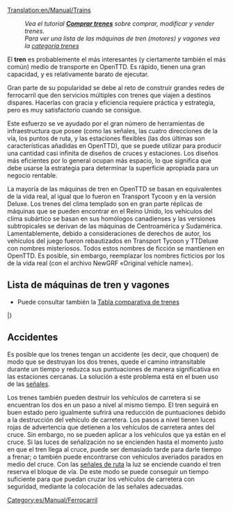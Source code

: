 [[Translation:en/Manual/Trains]]
{{es/Manual/Tabla de contenido}}
:''Vea el tutorial '''[[es/Manual/Comprar trenes|Comprar trenes]]''' sobre comprar, modificar y vender trenes.''
:''Para ver una lista de las máquinas de tren (motores) y vagones vea la [[:Category:es/Manual/Trenes|categoría trenes]]''

El '''tren''' es probablemente el más interesantes (y ciertamente también el más común) medio de transporte en OpenTTD. Es rápido, tienen una gran capacidad, y es relativamente barato de ejecutar.

Gran parte de su popularidad se debe al reto de construir grandes redes de ferrocarril que den servicios múltiples con trenes que viajen a destinos dispares. Hacerlas con gracia y eficiencia requiere práctica y estrategia, pero es muy satisfactorio cuando se consigue.

Este esfuerzo se ve ayudado por el gran número de herramientas de infraestructura que posee (como las señales, las cuatro direcciones de la vía, los puntos de ruta, y las estaciones flexibles (las dos últimas son características añadidas en OpenTTD), que se puede utilizar para producir una cantidad casi infinita de diseños de cruces y estaciones. Los diseños más eficientes por lo general ocupan más espacio, lo que significa que debe usarse la estrategia para determinar la superficie apropiada para un negocio rentable.

La mayoría de las máquinas de tren en OpenTTD se basan en equivalentes de la vida real, al igual que lo fueron en Transport Tycoon y en la versión Deluxe. Los trenes del clima templado son en gran parte réplicas de máquinas que se pueden encontrar en el Reino Unido, los vehículos del clima subártico se basan en sus homólogos canadienses y las versiones subtropicales se derivan de las máquinas de Centroamérica y Sudamérica. Lamentablemente, debido a consideraciones de derechos de autor, los vehículos del juego fueron rebautizados en Transport Tycoon y TTDeluxe con nombres misteriosos. Todos estos nombres de ficción se mantienen en OpenTTD. Es posible, sin embargo, reemplazar los nombres ficticios por los de la vida real (con el archivo NewGRF «Original vehicle name»).

==Lista de máquinas de tren y vagones==
* Puede consultar también la [[es/Manual/Base Set/Trains/Comparación de trenes|Tabla comparativa de trenes]]

{{es/Manual/Tabla de vehículos/Encabezado}}
{{en/Manual/VehicleTable/Header|Vapor}}
{{en/Manual/VehicleTable/Row|
*[[File:en/Manual/Base Set/Trains/Kirbypaultank.png|Máquina Kirby Paul Tank]] [[es/Manual/Base Set/Trains/Kirby Paul Tank|Kirby Paul Tank]]
*[[File:en/Manual/Base Set/Trains/Chaneyjubilee.png|Máquina Chaney "Jubilee"]] [[es/Manual/Base Set/Trains/Chaney 'Jubilee'|Chaney "Jubilee"]]
*[[File:en/Manual/Base Set/Trains/Ginzua4.png|Máquina Ginzu "A4"]] [[es/Manual/Base Set/Trains/Ginzu 'A4'|Ginzu "A4"]]
*[[File:en/Manual/Base Set/Trains/Sh8p.png|Máquina SH "8P"]] [[es/Manual/Base Set/Trains/SH '8P'|SH "8P"]]
|
*[[File:en/Manual/Base Set/Trains/Wills280.png|Máquina Wills 2-8-0]] [[es/Manual/Base Set/Trains/Wills 2-8-0|Wills 2-8-0]]
|
*[[File:en/Manual/Base Set/Trains/Wills280.png|Máquina Wills 2-8-0]] [[es/Manual/Base Set/Trains/Wills 2-8-0|Wills 2-8-0]]
|
*[[File:en/Manual/Base Set/Trains/Ploddyphutchoochoo.png|Máquina Ploddyphut Choo-Choo]] [[es/Manual/Base Set/Trains/Ploddyphut Choo-Choo|Ploddyphut Choo-Choo]]
*[[File:en/Manual/Base Set/Trains/Powernautchoochoo.png|Máquina Powernaut Choo-Choo]] [[es/Manual/Base Set/Trains/Powernaut Choo-Choo|Powernaut Choo-Choo]]
*[[File:en/Manual/Base Set/Trains/Mightymoverchoochoo.png|Máquina Might Mover Choo-Choo]] [[es/Manual/Base Set/Trains/Mightymover Choo-Choo|Mightymover Choo-Choo]]
}}
{{en/Manual/VehicleTable/Header|Diésel}}
{{en/Manual/VehicleTable/Row|
*[[File:en/Manual/Base Set/Trains/Manleymoreldmu.png|Máquina Manley-Morel DMU]] [[es/Manual/Base Set/Trains/Manley-Morel DMU|Manley-Morel DMU]]
*[[File:en/Manual/Base Set/Trains/Shhendry25.png|Máquina SH/Hendry "25"]] [[es/Manual/Base Set/Trains/Hendry '25'|SH/Hendry "25"]]
*[[File:en/Manual/Base Set/Trains/Floss47.png|Máquina Floss "47"]] [[es/Manual/Base Set/Trains/Floss '47'|Floss "47"]]
*[[File:en/Manual/Base Set/Trains/Uu37.png|Máquina UU "37"]] [[es/Manual/Base Set/Trains/UU '37'|UU "37"]]
*[[File:en/Manual/Base Set/Trains/Sh125.png|Máquina SH "125"]] [[es/Manual/Base Set/Trains/SH '125'|SH "125"]]
*[[File:en/Manual/Base Set/Trains/Dash.png|Máquina "Dash"]] [[es/Manual/Base Set/Trains/Dash|"Dash"]]
|
*[[File:en/Manual/Base Set/Trains/Mjs250.png|Máquina MJS 250]] [[es/Manual/Base Set/Trains/MJS250|MJS250]]
*[[File:en/Manual/Base Set/Trains/Kelling3100.png|Máquina Kelling 3100]] [[es/Manual/Base Set/Trains/Kelling 3100|Kelling 3100]]
*[[File:en/Manual/Base Set/Trains/Cs4000.png|Máquina CS4000]] [[es/Manual/Base Set/Trains/CS4000|CS4000]]
*[[File:en/Manual/Base Set/Trains/Cs2400.png|Máquina CS2400]] [[es/Manual/Base Set/Trains/CS4000|CS2400]]
*[[File:en/Manual/Base Set/Trains/Mjs1000.png|Máquina MJS 1000]] [[es/Manual/Base Set/Trains/MJS 1000|MJS 1000]]
*[[File:en/Manual/Base Set/Trains/Centennial.png|Máquina Centennial]] [[es/Manual/Base Set/Trains/Centennial|Centennial]]
*[[File:en/Manual/Base Set/Trains/Turnerturbo.png|Turner Turbo]] [[es/Manual/Base Set/Trains/Turner Turbo|Turner Turbo]]
|
*[[File:en/Manual/Base Set/Trains/Mjs250.png|Máquina MJS 250]] [[es/Manual/Base Set/Trains/MJS250|MJS250]]
*[[File:en/Manual/Base Set/Trains/Kelling3100.png|Máquina Kelling 3100]] [[es/Manual/Base Set/Trains/Kelling 3100|Kelling 3100]]
*[[File:en/Manual/Base Set/Trains/Cs4000.png|Máquina CS4000]] [[es/Manual/Base Set/Trains/CS4000|CS4000]]
*[[File:en/Manual/Base Set/Trains/Cs2400.png|Máquina CS2400]] [[es/Manual/Base Set/Trains/CS2400|CS2400]]
*[[File:en/Manual/Base Set/Trains/Mjs1000.png|Máquina MJS 1000]] [[es/Manual/Base Set/Trains/MJS 1000|MJS 1000]]
*[[File:en/Manual/Base Set/Trains/Centennial.png|Máquina Centennial]] [[es/Manual/Base Set/Trains/Centennial|Centennial]]
*[[File:en/Manual/Base Set/Trains/Turnerturbo.png|Turner Turbo]] [[es/Manual/Base Set/Trains/Turner Turbo|Turner Turbo]]
|
*[[File:en/Manual/Base Set/Trains/Ploddyphutdiesel.png|Ploddyphut Diesel]] [[es/Manual/Base Set/Trains/Ploddyphut Diesel|Ploddyphut Diesel]]
*[[File:en/Manual/Base Set/Trains/Powernautdiesel.png|Powernaut Diesel]] [[es/Manual/Base Set/Trains/Powernaut Diesel|Powernaut Diesel]]
}}
{{en/Manual/VehicleTable/Header|Eléctrica}}
{{en/Manual/VehicleTable/Row|
*[[File:en/Manual/Base Set/Trains/Sh30.png|Máquina SH "30"]] [[es/Manual/Base Set/Trains/SH '30'|SH "30"]]
*[[File:en/Manual/Base Set/Trains/Sh40.png|Máquina SH "40"]] [[es/Manual/Base Set/Trains/SH '40'|SH "40"]]
*[[File:en/Manual/Base Set/Trains/Tim.png|Máquina "T.I.M"]] [[es/Manual/Base Set/Trains/T.I.M.|"T.I.M."]]
*[[File:en/Manual/Base Set/Trains/Asiastar.png|Máquina "Asiastar"]] [[es/Manual/Base Set/Trains/AsiaStar|"AsiaStar"]]
|
Ninguna
|
Ninguna
|
Ninguna
}}
{{en/Manual/VehicleTable/Header|Monorraíl}}
{{en/Manual/VehicleTable/Row|
*[[File:en/Manual/Base Set/Trains/X2001.png|Máquina Monorraíl X2001]] [[es/Manual/Base Set/Trains/X2001|'X2001']]
*[[File:en/Manual/Base Set/Trains/Millenniumz1.png|Máquina Monorraíl Milennium 'Z1']] [[es/Manual/Base Set/Trains/Millennium Z1|'Millennium Z1']]
|
*[[File:en/Manual/Base Set/Trains/X2001.png|Máquina Monorraíl X2001]] [[es/Manual/Base Set/Trains/X2001|'X2001']]
*[[File:en/Manual/Base Set/Trains/Millenniumz1.png|Máquina Monorraíl Milennium 'Z1']] [[es/Manual/Base Set/Trains/Millennium Z1|'Millennium Z1']]
|
*[[File:en/Manual/Base Set/Trains/X2001.png|Máquina Monorraíl X2001]] [[es/Manual/Base Set/Trains/X2001|'X2001']]
*[[File:en/Manual/Base Set/Trains/Millenniumz1.png|Máquina Monorraíl Milennium 'Z1']] [[es/Manual/Base Set/Trains/Millennium Z1|'Millennium Z1']]
|
*[[File:en/Manual/Base Set/Trains/Wizzowowz99.png|Máquina Monorraíl Wizzowow 'Z99']] [[es/Manual/Base Set/Trains/Wizzowow Z99|Wizzowow Z99]]
}}
{{en/Manual/VehicleTable/Header|MagLev}}
{{en/Manual/VehicleTable/Row|
*[[File:en/Manual/Base Set/Trains/Lev1leviathan.png|Máquina MagLev 1: Leviathan]] [[es/Manual/Base Set/Trains/Lev1 'Leviathan'|Lev1 'Leviathan']]
*[[File:en/Manual/Base Set/Trains/Lev2cyclops.png|Máquina MagLev 2: Cyclops]] [[es/Manual/Base Set/Trains/Lev2 'Cyclops'|Lev2 'Cyclops']]
*[[File:en/Manual/Base Set/Trains/Lev3pegasus.png|Máquina MagLev 3: Pegasus]] [[es/Manual/Base Set/Trains/Lev3 'Pegasus'|Lev3 'Pegasus']]
*[[File:en/Manual/Base Set/Trains/Lev4chimaerarhead.png|Máquina MagLev 4: Chimaera (frente)]] [[es/Manual/Base Set/Trains/Lev4 'Chimaera'|Lev4 'Chimaera']]
|
*[[File:en/Manual/Base Set/Trains/Lev1leviathan.png|Máquina MagLev 1: Leviathan]] [[es/Manual/Base Set/Trains/Lev1 'Leviathan'|Lev1 'Leviathan']]
*[[File:en/Manual/Base Set/Trains/Lev2cyclops.png|Máquina MagLev 2: Cyclops]] [[es/Manual/Base Set/Trains/Lev2 'Cyclops'|Lev2 'Cyclops']]
*[[File:en/Manual/Base Set/Trains/Lev3pegasus.png|Máquina MagLev 3: Pegasus]] [[es/Manual/Base Set/Trains/Lev3 'Pegasus'|Lev3 'Pegasus']]
*[[File:en/Manual/Base Set/Trains/Lev4chimaerarhead.png|Máquina MagLev 4: Chimaera (frente)]] [[es/Manual/Base Set/Trains/Lev4 'Chimaera'|Lev4 'Chimaera']]
|
*[[File:en/Manual/Base Set/Trains/Lev1leviathan.png|Máquina MagLev 1: Leviathan]] [[es/Manual/Base Set/Trains/Lev1 'Leviathan'|Lev1 'Leviathan']]
*[[File:en/Manual/Base Set/Trains/Lev2cyclops.png|Máquina MagLev 2: Cyclops]] [[es/Manual/Base Set/Trains/Lev2 'Cyclops'|Lev2 'Cyclops']]
*[[File:en/Manual/Base Set/Trains/Lev3pegasus.png|Máquina MagLev 3: Pegasus]] [[es/Manual/Base Set/Trains/Lev3 'Pegasus'|Lev3 'Pegasus']]
*[[File:en/Manual/Base Set/Trains/Lev4chimaerarhead.png|Máquina MagLev 4: Chimaera (frente)]] [[es/Manual/Base Set/Trains/Lev4 'Chimaera'|Lev4 'Chimaera']]
|
*[[File:en/Manual/Base Set/Trains/Wizzowowrocketeer.png|Wizzowow Rocketeer de Fantasía]] [[es/Manual/Base Set/Trains/Wizzowow Rocketeer|Wizzowow Rocketeer]]
}}
{{en/Manual/VehicleTable/Header|Vagones}}
{{en/Manual/VehicleTable/Row|
*[[File:en/Manual/Base Set/Trains/Passengercarriage.png|Vagón de Pasajeros estándar]] [[es/Manual/Base Set/Trains/Vagón de Pasajeros|Vagón de Pasajeros]]
*[[File:en/Manual/Base Set/Trains/Mailvan.png|Furgón de Correos estándar]] [[es/Manual/Base Set/Trains/Furgón de Correos|Furgón de Correos]]
*[[File:en/Manual/Base Set/Trains/Coaltruck.png|Vagón de carbón estándar]] [[es/Manual/Base Set/Trains/Vagón de carbón|Vagón de carbón]]
*[[File:en/Manual/Base Set/Trains/Oiltanker car.png|Cisterna de Petróleo estándar]] [[es/Manual/Base Set/Trains/Cisterna de Petróleo|Cisterna de Petróleo]]
*[[File:en/Manual/Base Set/Trains/Livestockvan.png|Vagón de Ganado estándar]] [[es/Manual/Base Set/Trains/Vagón de Ganado|Vagón de Ganado]]
*[[File:en/Manual/Base Set/Trains/Goodsvan.png|Vagón de Mercancías estándar]] [[es/Manual/Base Set/Trains/Vagón de Mercancías|Vagón de Mercancías]]
*[[File:en/Manual/Base Set/Trains/Grainhopper.png|Vagoneta de Grano estándar]] [[es/Manual/Base Set/Trains/Vagoneta de Grano|Vagoneta de Grano]]
*[[File:en/Manual/Base Set/Trains/Woodtruck.png|Vagón de Madera estándar]] [[es/Manual/Base Set/Trains/Vagón de Madera|Vagón de Madera]]
*[[File:en/Manual/Base Set/Trains/Ironorehopper.png|Vagoneta de Mineral de Hierro estándar]] [[es/Manual/Base Set/Trains/Vagoneta de Mineral de Hierro|Vagoneta de Mineral de Hierro]]
*[[File:en/Manual/Base Set/Trains/Steeltruck.png|Vagón de Acero estándar]] [[es/Manual/Base Set/Trains/Vagón de Acero|Vagón de Acero]]
*[[File:en/Manual/Base Set/Trains/Armouredvan.png|Vagón Blindado estándar]] [[es/Manual/Base Set/Trains/Vagón Blindado|Vagón Blindado]]
|
*[[File:en/Manual/Base Set/Trains/Passengercarriagex.png|Vagón de Pasajeros Subtropical y Subártico]] [[es/Manual/Base Set/Trains/Vagón de Pasajeros|Vagón de Pasajeros]]
*[[File:en/Manual/Base Set/Trains/Mailvan.png|Furgón de Correos estándar]] [[es/Manual/Base Set/Trains/Furgón de Correos|Furgón de Correos]]
*[[File:en/Manual/Base Set/Trains/Coaltruck.png|Vagón de carbón estándar]] [[es/Manual/Base Set/Trains/Vagón de carbón|Vagón de carbón]]
*[[File:en/Manual/Base Set/Trains/Oiltanker car.png|Cisterna de Petróleo estándar]] [[es/Manual/Base Set/Trains/Cisterna de Petróleo|Cisterna de Petróleo]]
*[[File:en/Manual/Base Set/Trains/Livestockvan.png|Vagón de Ganado estándar]] [[es/Manual/Base Set/Trains/Vagón de Ganado|Vagón de Ganado]]
*[[File:en/Manual/Base Set/Trains/Goodsvan.png|Vagón de Mercancías estándar]] [[es/Manual/Base Set/Trains/Vagón de Mercancías|Vagón de Mercancías]]
*[[File:en/Manual/Base Set/Trains/Grainhopper.png|Vagoneta de Grano estándar]] [[es/Manual/Base Set/Trains/Vagoneta de Grano|Vagoneta de Grano]]
*[[File:en/Manual/Base Set/Trains/Woodtruck.png|Vagón de Madera estándar]] [[es/Manual/Base Set/Trains/Vagón de Madera|Vagón de Madera]]
*[[File:en/Manual/Base Set/Trains/Armouredvan.png|Vagón Blindado estándar]] [[es/Manual/Base Set/Trains/Vagón Blindado|Vagón Blindado]]
*[[File:en/Manual/Base Set/Trains/Foodvan.png|Vagón de Alimento Subtropical y Subártico]] [[es/Manual/Base Set/Trains/Vagón de Alimento|Vagón de Alimento]]
*[[File:en/Manual/Base Set/Trains/Papertruck.png|Vagón de Papel Subártico]] [[es/Manual/Base Set/Trains/Vagón de Papel|Vagón de Papel]]
|
*[[File:en/Manual/Base Set/Trains/Passengercarriagex.png|Vagón de Pasajeros Subtropical y Subártico]] [[es/Manual/Base Set/Trains/Vagón de Pasajeros|Vagón de Pasajeros]]
*[[File:en/Manual/Base Set/Trains/Mailvan.png|Furgón de Correos estándar]] [[es/Manual/Base Set/Trains/Furgón de Correos|Furgón de Correos]]
*[[File:en/Manual/Base Set/Trains/Oiltanker car.png|Cisterna de Petróleo estándar]] [[es/Manual/Base Set/Trains/Cisterna de Petróleo|Cisterna de Petróleo]]
*[[File:en/Manual/Base Set/Trains/Goodsvan.png|Vagón de Mercancías estándar]] [[es/Manual/Base Set/Trains/Vagón de Mercancías|Vagón de Mercancías]]
*[[File:en/Manual/Base Set/Trains/Grainhopper.png|Vagoneta de Grano estándar]] [[es/Manual/Base Set/Trains/Vagoneta de Grano|Vagoneta de Grano]]
*[[File:en/Manual/Base Set/Trains/Woodtruck.png|Vagón de Madera estándar]] [[es/Manual/Base Set/Trains/Vagón de Madera|Vagón de Madera]]
*[[File:en/Manual/Base Set/Trains/Armouredvan.png|Vagón Blindado estándar]] [[es/Manual/Base Set/Trains/Vagón Blindado|Vagón Blindado]]
*[[File:en/Manual/Base Set/Trains/Foodvan.png|Vagón de Alimento Subtropical y Subártico]] [[es/Manual/Base Set/Trains/Vagón de Alimento|Vagón de Alimento]]
*[[File:en/Manual/Base Set/Trains/Copperorehopper.png|Vagoneta de Mineral de Cobre Subtropical]] [[es/Manual/Base Set/Trains/Vagoneta de Mineral de Cobre|Vagoneta de Mineral de Cobre]]
*[[File:en/Manual/Base Set/Trains/Watertanker.png|Cisterna de Agua Subtropical]] [[es/Manual/Base Set/Trains/Cisterna de Agua|Cisterna de Agua]]
*[[File:en/Manual/Base Set/Trains/Fruittruck.png|Vagón de Fruta Subtropical]] [[es/Manual/Base Set/Trains/Vagón de Fruta|Vagón de Fruta]]
*[[File:en/Manual/Base Set/Trains/Rubbertruck.png|Vagón de Caucho Subtropical]] [[es/Manual/Base Set/Trains/Vagón de Caucho|Vagón de Caucho]]
|
*[[File:en/Manual/Base Set/Trains/Passengercarriagetoyland.png|Vagón de Pasajeros de Fantasía]] [[es/Manual/Base Set/Trains/Vagón de Pasajeros|Vagón de Pasajeros]]
*[[File:en/Manual/Base Set/Trains/Mailvanx.png|Furgón de Correos de Fantasía]] [[es/Manual/Base Set/Trains/Furgón de Correos|Furgón de Correos]]
*[[File:en/Manual/Base Set/Trains/Sugartruck.png|Vagón de Azúcar de Fantasía]] [[es/Manual/Base Set/Trains/Vagón de Azúcar|Vagón de Azúcar]]
*[[File:en/Manual/Base Set/Trains/Candyflosshopper.png|Vagoneta de Algodón de azúcar de Fantasía]] [[es/Manual/Base Set/Trains/Vagoneta de Algodón de azúcar|Vagoneta de Algodón de azúcar]]
*[[File:en/Manual/Base Set/Trains/Toffeehopper.png|Vagoneta de caramelos de Fantasía]] [[es/Manual/Base Set/Trains/Vagoneta de caramelos|Vagoneta de caramelos]]
*[[File:en/Manual/Base Set/Trains/Bubblevan.png|Vagón de Burbujas de Fantasía]] [[es/Manual/Base Set/Trains/Vagón de Burbujas|Vagón de Burbujas]]
*[[File:en/Manual/Base Set/Trains/Colatanker.png|Cisterna de Cola de Fantasía]] [[fr/Cisterna de Cola|Cisterna de Cola]]
*[[File:en/Manual/Base Set/Trains/Sweetvan.png|Vagón de Dulces de Fantasía]] [[es/Manual/Base Set/Trains/Vagón de Dulces|Vagón de Dulces]]
*[[File:en/Manual/Base Set/Trains/Toyvan.png|Vagón de Juguetes de Fantasía]] [[es/Manual/Base Set/Trains/Vagón de Juguetes|Vagón de Juguetes]]
*[[File:en/Manual/Base Set/Trains/Batterytruck.png|Vagón de Pilas de Fantasía]] [[es/Manual/Base Set/Trains/Vagón de Pilas|Vagón de Pilas]]
*[[File:en/Manual/Base Set/Trains/Fuzzydrinktruck.png|Vagón de Refrescos de Fantasía]] [[es/Manual/Base Set/Trains/Vagón de Refrescos|Vagón de Refrescos]]
*[[File:en/Manual/Base Set/Trains/Plastictruck.png|Vagón de Plásticos de Fantasía]] [[es/Manual/Base Set/Trains/Vagón de Plásticos|Vagón de Plásticos]]
}}
|}

==Accidentes==
Es posible que los trenes tengan un accidente (es decir, que choquen) de modo que se destruyan los dos trenes, quede el camino intransitable durante un tiempo y reduzca sus puntuaciones de manera significativa en las estaciones cercanas. La solución a este problema está en el buen uso de las [[es/Manual/Señales|señales]].

Los trenes también pueden destruir los vehículos de carretera si se encuentran los dos en un paso a nivel al mismo tiempo. El tren seguirá en buen estado pero igualmente sufrirá una reducción de puntuaciones debido a la destrucción del vehículo de carretera. Los pasos a nivel tienen luces rojas de advertencia que detienen a los vehículos de carretera antes del cruce. Sin embargo, no se pueden aplicar a los vehículos que ya están en el cruce. Si las luces de señalización no se encienden hasta el momento justo en que el tren llega al cruce, puede ser demasiado tarde para darle tiempo a frenar; o también puede encontrarse con vehículos averiados parados en medio del cruce. Con las [[es/Manual/Señales#senales-de-ruta|señales de ruta]] la luz se enciende cuando el tren reserva el bloque de vía. De este modo se puede conseguir un tiempo suficiente para que puedan cruzar los vehículos de carretera con seguridad, mediante la colocación de las señales adecuadas.

[[Category:es/Manual/Ferrocarril]]